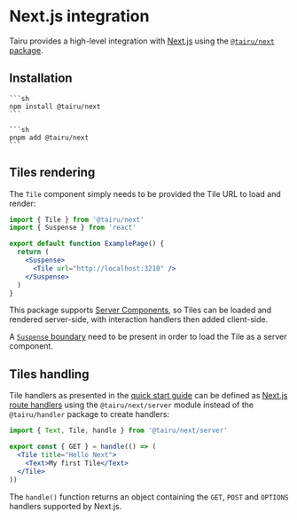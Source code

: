 
# Next.js integration

Tairu provides a high-level integration with [Next.js](https://nextjs.org/) using the [`@tairu/next` package](../api/next/next/index.md).

## Installation

<Tabs groupId="package-manager">
  <TabItem value="npm" label="npm" default>
    
    ```sh
    npm install @tairu/next
    ```

  </TabItem>
  <TabItem value="pnpm">
  
    ```sh
    pnpm add @tairu/next
    ```
  
  </TabItem>
</Tabs>

## Tiles rendering

The `Tile` component simply needs to be provided the Tile URL to load and render:

```jsx title="page.jsx"
import { Tile } from '@tairu/next'
import { Suspense } from 'react'

export default function ExamplePage() {
  return (
    <Suspense>
      <Tile url="http://localhost:3210" />
    </Suspense>
  )
}
```

This package supports [Server Components](https://nextjs.org/docs/app/building-your-application/rendering/server-components), so Tiles can be loaded and rendered server-side, with interaction handlers then added client-side.

A [`Suspense` boundary](https://react.dev/reference/react/Suspense) need to be present in order to load the Tile as a server component. 

## Tiles handling

Tile handlers as presented in the [quick start guide](../quick-start.mdx#your-first-tile) can be defined as [Next.js route handlers](https://nextjs.org/docs/app/building-your-application/routing/route-handlers) using the `@tairu/next/server` module instead of the `@tairu/handler` package to create handlers:

```jsx title="route.jsx"
import { Text, Tile, handle } from '@tairu/next/server'

export const { GET } = handle(() => (
  <Tile title="Hello Next">
    <Text>My first Tile</Text>
  </Tile>
))
```

The `handle()` function returns an object containing the `GET`, `POST` and `OPTIONS` handlers supported by Next.js.